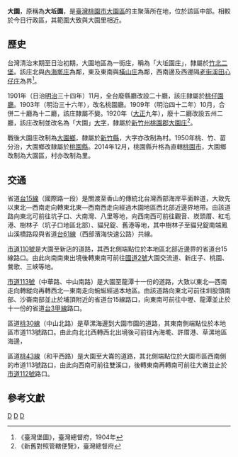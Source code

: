 {{noteTA　
|1 = zh-cn:庄; zh-hk:庄; zh-tw:庄;
}}
'''大園'''，原稱為'''大坵園'''，是[[臺灣|臺灣]][[桃園市|桃園市]][[大園區|大園區]]的主聚落所在地，位於該區中部。相較於今日行政區，其範圍大致與大園里相近。

==歷史==
台灣清治末期至日治初期，大園地區為一街庄，稱為「大坵園庄」，隸屬於[[竹北二堡|竹北二堡]]。該庄北與[[內海墘庄|內海墘庄]]為鄰，東及東南與[[橫山_(桃園市)|橫山庄]]為鄰，西南邊及西邊隔[[老街溪|老街溪]][[田心子_(桃園市大園區)|田心仔庄]]為界<ref name="臺灣堡圖">《臺灣堡圖》，臺灣總督府，1904年</ref>。

1901年（日治[[明治|明治]]三十四年）11月，全台廢縣廳改設二十廳，該庄隸屬於[[桃仔園廳|桃仔園廳]]。1903年（明治三十六年），改名桃園廳。1909年（明治四十二年）10月，合併二十廳為十二廳，該庄隸屬不變。1920年（[[大正|大正]]九年），廢十二廳改設五州二廳，該庄改制並改名為「大園」[[大字|大字]]，隸屬於[[新竹州|新竹州]][[桃園郡|桃園郡]][[大園庄|大園庄]]<ref>《新舊對照管轄便覽》，臺灣總督府</ref>。

戰後大園庄改制為[[大園鄉|大園鄉]]，隸屬於[[新竹縣|新竹縣]]，大字亦改制為村。1950年桃、竹、苗分治，大園鄉改隸屬於[[桃園縣|桃園縣]]。2014年12月，桃園縣升格為直轄[[桃園市|桃園市]]，大園鄉改制為大園區，村亦改制為里。

==交通==
省道[[台15線|台15線]]（國際路一段）是關渡至香山的傳統北台灣西部海岸平面幹道，大致先以東北—西南走向轉東北東—西南西走向經過木園地區西北部近邊界地帶。由該道路向東北可前往坑子口、大南灣、八里等地，向西南西可前往觀音、崁頭厝、紅毛港、樹林子（坑子口地區北部）、貓兒錠、舊港等地，其中樹林子至貓兒錠南端鳳山溪橋路段與省道[[台61線|台61線]]（西部濱海快速公路）共線。

[[市道110號|市道110號]]是大園至新店的道路，其西北側端點位於本地區北部近邊界的省道台15線路口。由此向南南東出境後轉東南可前往[[國道二號_(中華民國)|國道2號]]大園交流道、新庄子、桃園、鶯歌、三峽等地。

[[市道113號|市道113號]]（中華路、中山南路）是大園至龍潭十一份的道路，大致以東北—西南走向轉縱向再轉西北—東南走向蜿蜒經過本地區。由該道路向東北可前往圳股頭南部、沙崙南部並止於埔頂附近的省道台15線路口，向東南可前往中壢、龍潭並止於十一份的省道[[台3甲線|台3甲線]]路口。

區道[[桃30線|桃30線]]（中山北路）是草漯海邊到大園市園的道路，其東南側端點位於本地區市道113號路口。由此向北北西轉西北出境後可前往內海墘、許厝港、草漯地區海邊，

區道[[桃43線|桃43線]]（和平西路）是大園至大崙的道路，其北側端點位於大園市區西南側的市道113號路口，由此向西南可前往雙溪口，後轉東南再轉南可前往大崙並止於[[市道112號|市道112號]]路口。

==參考文獻==
{{reflist}}

{{桃園郡}}

[[Category:大園區地名|D]]
[[Category:大園庄大字|D]] 
[[Category:竹北二堡|D]]